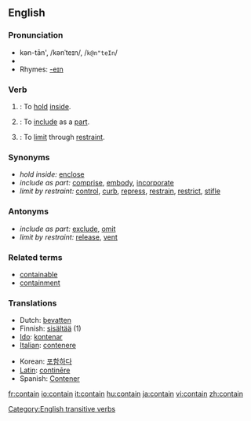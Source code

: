 ==English==

===Pronunciation===
*kən-tān', /kənˈteɪn/, /<tt>k@n"teIn</tt>/
*{{audio|en-ca-contain.ogg|Audio (CA)}}
*Rhymes: [[Rhymes:English:-eɪn|-eɪn]]

===Verb===
{{en-verb}}

# {{transitive}}: To [[hold]] [[inside]].
# {{transitive}}: To [[include]] as a [[part]].
# {{transitive}}: To [[limit]] through [[restraint]].

===Synonyms===
*''hold inside:'' [[enclose]]
*''include as part:'' [[comprise]], [[embody]], [[incorporate]]
*''limit by restraint:'' [[control]], [[curb]], [[repress]], [[restrain]], [[restrict]], [[stifle]]

===Antonyms===
*''include as part:'' [[exclude]], [[omit]]
*''limit by restraint:'' [[release]], [[vent]]

===Related terms===
* [[containable]]
* [[containment]]

===Translations===
{{top}}
*Dutch: [[bevatten]]
*Finnish: [[sisältää]] (1)
*[[Ido]]: [[kontenar]]
*[[Italian]]: [[contenere]]
{{mid}}
*Korean: [[포함하다]]
*[[Latin]]: [[continere|continēre]]
*Spanish: [[Contener]]
{{bottom}}

[[Category:English transitive verbs]]

[[fr:contain]]
[[io:contain]]
[[it:contain]]
[[hu:contain]]
[[ja:contain]]
[[vi:contain]]
[[zh:contain]]